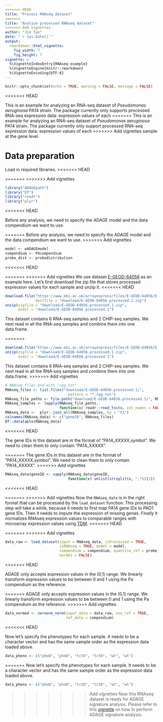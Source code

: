 ```yaml
---
<<<<<<< HEAD
title: "Process RNAseq dataset"
=======
title: "Analyze processed RNAseq dataset"
>>>>>>> Add vignettes
author: "Jie Tan"
date: "`r Sys.Date()`"
output:
  rmarkdown::html_vignette:
    fig_width: 7
    fig_height: 7
vignette: >
  %\VignetteIndexEntry{RNAseq example}
  %\VignetteEngine{knitr::rmarkdown}
  %\VignetteEncoding{UTF-8}
---
```


```r
knitr::opts_chunk$set(echo = TRUE, warning = FALSE, message = FALSE)
```
<<<<<<< HEAD

This is an example for analyzing an RNA-seq dataset of *Pseudomonas aeruginosa*
PA14 strain. The package currently
only supports processed RNA-seq expression data: expression values of each
=======
This is an example for analyzing an RNA-seq dataset of *Pseudomonas aeruginosa*
PA14 strain. The package currently
only support processed RNA-seq expression data: expression values of each
>>>>>>> Add vignettes
sample at the gene level.

# Data preparation
Load in required libraries.
<<<<<<< HEAD

=======
>>>>>>> Add vignettes
```r
library("ADAGEpath")
library("DT")
library("readr")
library("plyr")
```
<<<<<<< HEAD

Before any analysis, we need to specify the ADAGE model and the data compendium
we want to use.

=======
Before any analysis, we need to specify the ADAGE model and the data compendium
we want to use.
>>>>>>> Add vignettes
```r
model <- eADAGEmodel
compendium <- PAcompendium
probe_dist <- probedistribution
```
<<<<<<< HEAD

=======
>>>>>>> Add vignettes
We use dataset
[E-GEOD-64056](https://www.ebi.ac.uk/arrayexpress/experiments/E-GEOD-64056/)
as an example here. Let's first download the zip file that stores processed
expression values for each sample and unzip it.
<<<<<<< HEAD

```r
download.file("https://www.ebi.ac.uk/arrayexpress/files/E-GEOD-64056/E-GEOD-64056.processed.1.zip",
              destfile = "download/E-GEOD-64056.processed.1.zip")
unzip(zipfile = "download/E-GEOD-64056.processed.1.zip",
      exdir = "download/E-GEOD-64056.processed.1")
```

This dataset contains 6 RNA-seq samples and 2 CHIP-seq samples. We next read in
all the RNA-seq samples and combine them into one data.frame.

=======
```r
download.file("https://www.ebi.ac.uk/arrayexpress/files/E-GEOD-64056/E-GEOD-64056.processed.1.zip", destfile = "download/E-GEOD-64056.processed.1.zip")
unzip(zipfile = "download/E-GEOD-64056.processed.1.zip",
      exdir = "download/E-GEOD-64056.processed.1")
```
This dataset contains 6 RNA-seq samples and 2 CHIP-seq samples. We next read in
all the RNA-seq samples and combine them into one data.frame.
>>>>>>> Add vignettes
```r
# RNAseq files end with "rpg.txt"
RNAseq_files <- list.files("download/E-GEOD-64056.processed.1/",
                             pattern = "*.rpg.txt")
RNAseq_file_paths <- file.path("download/E-GEOD-64056.processed.1/", RNAseq_files)
RNAseq_samples <- lapply(RNAseq_file_paths,
                         function(x) readr::read_tsv(x, col_names = FALSE))
RNAseq_data <-  plyr::join_all(RNAseq_samples, by = "X1")
colnames(RNAseq_data) <- c("geneID", RNAseq_files)
DT::datatable(RNAseq_data)
```
<<<<<<< HEAD

The gene IDs in this dataset are in the format of "PA14_XXXXX,symbol". We need
to clean them to only contain "PA14_XXXXX".

=======
The gene IDs in this dataset are in the format of "PA14_XXXXX,symbol". We need
to clean them to only contain "PA14_XXXXX".
>>>>>>> Add vignettes
```r
RNAseq_data$geneID <- sapply(RNAseq_data$geneID,
                             function(x) unlist(strsplit(x, ","))[1])
```
<<<<<<< HEAD

=======
>>>>>>> Add vignettes
Now the `RNAseq_data` is in the right format that can be processed by the
`load_dataset` function. This processing step will take a while, because it
needs to first map PA14 gene IDs to PAO1 gene IDs. Then it needs to impute
the expression of missing genes. Finally it normalizes RNAseq expression
values to comparable ranges with microarray expression values using
[TDM](https://github.com/greenelab/TDM).
<<<<<<< HEAD

=======
>>>>>>> Add vignettes
```r
data_raw <- load_dataset(input = RNAseq_data, isProcessed = TRUE,
                         isRNAseq = TRUE, model = model,
                         compendium = compendium, quantile_ref = probe_dist,
                         norm01 = FALSE)
```
<<<<<<< HEAD

ADAGE only accepts expression values in the (0,1) range. We linearly transform
expression values to be between 0 and 1 using the Pa compendium as the reference.

=======
ADAGE only accepts expression values in the (0,1) range. We linearly transform
expression values to be between 0 and 1 using the Pa compendium as the reference.
>>>>>>> Add vignettes
```r
data_normed <- zeroone_norm(input_data = data_raw, use_ref = TRUE,
                            ref_data = compendium)
```
<<<<<<< HEAD

Now let's specify the phenotypes for each sample. It needs to be a character
vector and has the same sample order as the expression data loaded above.

```r
data_pheno <- c("phoB", "phoB", "tctD", "tctD", "wt", "wt")
```

=======
Now let's specify the phenotypes for each sample. It needs to be a character
vector and has the same sample order as the expression data loaded above.
```r
data_pheno <- c("phoB", "phoB", "tctD", "tctD", "wt", "wt")
```
>>>>>>> Add vignettes
Now this RNAseq dataset is ready for ADAGE signature analysis. Please refer
to this [vignette](User-input-example.html) on how to perform ADAGE signature
analysis.
